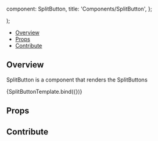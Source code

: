 

  component: SplitButton,
  title: 'Components/SplitButton',
};

<Meta
  title="Components/SplitButton"
  component={SplitButton}
/>

  <div className="bg-primary-dark h-32">
    <SplitButton {...args} />
  </div>
);

<Heading
  title="SplitButton"
  componentRelativePath="SplitButton/SplitButton.tsx"
/>

- [Overview](#overview)
- [Props](#props)
- [Contribute](#contribute)

## Overview

SplitButton is a component that renders the SplitButtons

<Canvas>
  <Story
    name="Overview"
    args={{
      primary: {
        id: 'Length',
        icon: 'tool-length',
        label: 'Length',
        type: 'tool',
        commandName: undefined,
        commandOptions: { toolName: 'Length' },
        tooltip: 'Length',
      },
      bState: {},
      secondary: {
        icon: 'chevron-down',
        label: '',
        isActive: true,
        tooltip: 'More Measure Tools',
      },
      items: [
        {
          id: 'Bidirectional',
          icon: 'tool-bidirectional',
          label: 'Bidirectional',
          type: 'tool',
          commandName: undefined,
          commandOptions: { toolName: 'Bidirectional' },
          tooltip: 'Bidirectional',
        },
      ],
      Component: ToolbarButton,
    }}
  >
    {SplitButtonTemplate.bind({})}
  </Story>
</Canvas>

## Props

<ArgsTable of={SplitButton} />

## Contribute

<Footer componentRelativePath="SplitButton/__stories__/splitButton.stories.mdx" />
